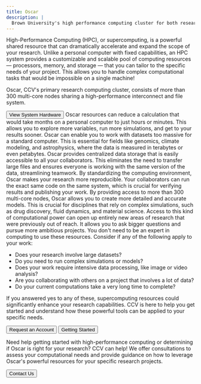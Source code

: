 ```yaml
---
title: Oscar
description: |
  Brown University's high performance computing cluster for both research and classes.
---
```


<ContentSection title="Why Use High-Performance Computing?">
High-Performance Computing (HPC), or supercomputing, is a powerful shared resource that can dramatically accelerate and
expand the scope of your research. Unlike a personal computer with fixed capabilities, an HPC system provides a
customizable and scalable pool of computing resources — processors, memory, and storage — that you can tailor to the
specific needs of your project. This allows you to handle complex computational tasks that would be impossible on a
single machine!

Oscar, CCV's primary research computing cluster, consists of more than 300 multi-core nodes sharing a high-performance
interconnect and file system.

<Button href="https://docs.ccv.brown.edu/oscar/system-overview">
  View System Hardware
</Button>
</ContentSection>

<ContentSection title="Key Benefits for Researchers">
<CardGroup>
  <StyledCard size="lg" iconName="" title="Solve Problems Faster">
    Oscar resources can reduce a calculation that would take months on a personal computer to just hours or minutes.
    This allows you to explore more variables, run more simulations, and get to your results sooner.
  </StyledCard>

  <StyledCard size="lg" iconName="" title="Tackle Larger Problems">
    Oscar can enable you to work with datasets too massive for a standard computer. This is essential for fields
    like genomics, climate modeling, and astrophysics, where the data is measured in terabytes or even petabytes.
  </StyledCard>

  <StyledCard size="lg" iconName="" title="Facilitate Collaboration">
    Oscar provides centralized data storage that is easily accessible to all your collaborators. This eliminates the
    need to transfer large files and ensures everyone is working with the same version of the data, streamlining teamwork.
  </StyledCard>

  <StyledCard size="lg" iconName="" title="Enhance Reproducibility">
    By standardizing the computing environment, Oscar makes your research more reproducible. Your collaborators can run
    the exact same code on the same system, which is crucial for verifying results and publishing your work.
  </StyledCard>

  <StyledCard size="lg" iconName="" title="Run Complex Simulations">
      By providing access to more than 300 multi-core nodes, Oscar allows you to create more detailed and accurate models.
      This is crucial for disciplines that rely on complex simulations, such as drug discovery, fluid dynamics, and material science.
  </StyledCard>

  <StyledCard size="lg" iconName="" title="Open New Research Avenues">
      Access to this kind of computational power can open up entirely new areas of research that were previously out of
      reach. It allows you to ask bigger questions and pursue more ambitious projects.
  </StyledCard>
</CardGroup>
</ContentSection>

<ContentSection title="Is Oscar Right for You?">
You don't need to be an expert in computing to use these resources. Consider if any of the following apply to your work:

- Does your research involve large datasets?
- Do you need to run complex simulations or models?
- Does your work require intensive data processing, like image or video analysis?
- Are you collaborating with others on a project that involves a lot of data?
- Do your current computations take a very long time to complete?

If you answered yes to any of these, supercomputing resources could significantly enhance your research capabilities.
CCV is here to help you get started and understand how these powerful tools can be applied to your specific needs.

<ButtonGroup>
<Button href="https://brown.co1.qualtrics.com/jfe/form/SV_0GtBE8kWJpmeG4B">
  Request an Account
</Button>
<Button  variant="secondary_filled" href="https://docs.ccv.brown.edu/oscar/getting-started">
  Getting Started
</Button>
</ButtonGroup>

</ContentSection>

<ContentSection title="Contact Us">

Need help getting started with high-performance computing or determining if Oscar is right for your research? CCV can help! We offer consultations to assess your computational needs and provide guidance on how to leverage Oscar's powerful resources for your specific research projects.

<Button size="md" href="/about/help#contact-us">
  Contact Us
</Button>

</ContentSection>